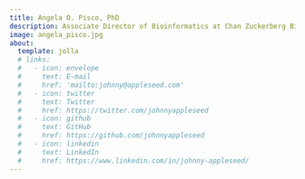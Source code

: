 ```yaml
---
title: Angela O. Pisco, PhD
description: Associate Director of Bioinformatics at Chan Zuckerberg Biohub
image: angela_pisco.jpg
about:
  template: jolla
  # links:
  #   - icon: envelope
  #     text: E-mail
  #     href: 'mailto:johnny@appleseed.com'
  #   - icon: twitter
  #     text: Twitter
  #     href: https://twitter.com/johnnyappleseed
  #   - icon: github
  #     text: GitHub
  #     href: https://github.com/johnnyappleseed
  #   - icon: linkedin
  #     text: LinkedIn
  #     href: https://www.linkedin.com/in/johnny-appleseed/
---
```

